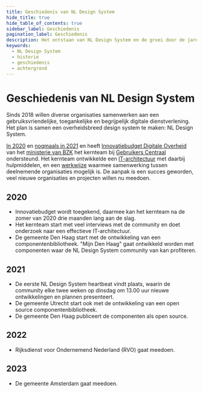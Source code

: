 ```yaml
---
title: Geschiedenis van NL Design System
hide_title: true
hide_table_of_contents: true
sidebar_label: Geschiedenis
pagination_label: Geschiedenis
description: Het ontstaan van NL Design System en de groei door de jaren.
keywords:
  - NL Design System
  - historie
  - geschiedenis
  - achtergrond
---
```


# Geschiedenis van NL Design System

Sinds 2018 willen diverse organisaties samenwerken aan een gebruiksvriendelijke, toegankelijke en begrijpelijk digitale dienstverlening. Het plan is samen een overheidsbreed design system te maken: NL Design System.

[In 2020](https://www.digitaleoverheid.nl/overzicht-van-alle-onderwerpen/innovatie/innovatiebudget/toekenning-innovatiebudget-2020-de-24-geselecteerde-projecten/) en [nogmaals in 2021](https://www.digitaleoverheid.nl/overzicht-van-alle-onderwerpen/innovatie/innovatiebudget/toekenning-innovatiebudget-2021/) en heeft [Innovatiebudget Digitale Overheid](https://www.digitaleoverheid.nl/overzicht-van-alle-onderwerpen/innovatie/innovatiebudget/) van het [ministerie van BZK](https://www.rijksoverheid.nl/ministeries/ministerie-van-binnenlandse-zaken-en-koninkrijksrelaties) het kernteam bij [Gebruikers Centraal](https://www.gebruikercentraal.nl) ondersteund. Het kernteam ontwikkelde een [IT-architectuur](/meedoen/als-developer/architectuur) met daarbij hulpmiddelen, en een [werkwijze](/meedoen/estafettemodel) waarmee samenwerking tussen deelnemende organisaties mogelijk is. De aanpak is een succes geworden, veel nieuwe organisaties en projecten willen nu meedoen.

## 2020

- Innovatiebudget wordt toegekend, daarmee kan het kernteam na de zomer van 2020 drie maanden lang aan de slag.
- Het kernteam start met veel interviews met de community en doet onderzoek naar een effectieve IT-architectuur.
- De gemeente Den Haag start met de ontwikkeling van een componentenbibliotheek. "Mijn Den Haag" gaat ontwikkeld worden met componenten waar de NL Design System community van kan profiteren.

## 2021

- De eerste NL Design System heartbeat vindt plaats, waarin de community elke twee weken op dinsdag om 13.00 uur nieuwe ontwikkelingen en plannen presenteert.
- De gemeente Utrecht start ook met de ontwikkeling van een open source componentenbibliotheek.
- De gemeente Den Haag publiceert de componenten als open source.

## 2022

- Rijksdienst voor Ondernemend Nederland (RVO) gaat meedoen.

## 2023

- De gemeente Amsterdam gaat meedoen.
